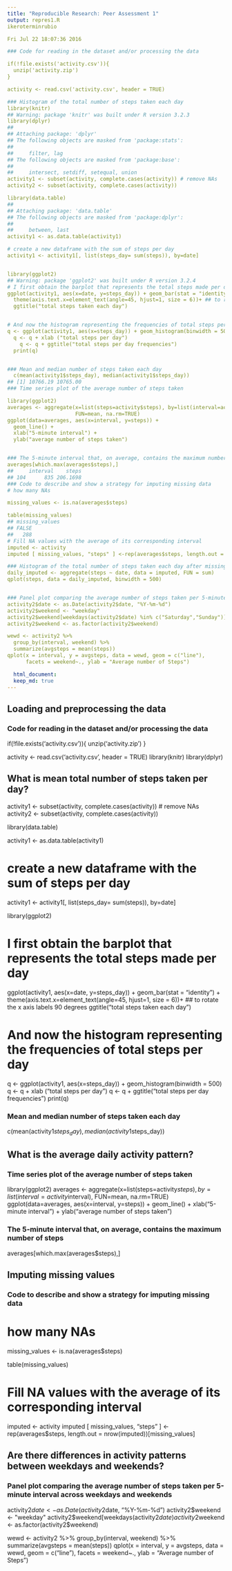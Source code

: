 ```yaml
---
title: "Reproducible Research: Peer Assessment 1"
output: repres1.R
ikeroterminrubio

Fri Jul 22 18:07:36 2016

### Code for reading in the dataset and/or processing the data

if(!file.exists('activity.csv')){
  unzip('activity.zip')
}

activity <- read.csv('activity.csv', header = TRUE)

### Histogram of the total number of steps taken each day
library(knitr)
## Warning: package 'knitr' was built under R version 3.2.3
library(dplyr)
## 
## Attaching package: 'dplyr'
## The following objects are masked from 'package:stats':
## 
##     filter, lag
## The following objects are masked from 'package:base':
## 
##     intersect, setdiff, setequal, union
activity1 <- subset(activity, complete.cases(activity)) # remove NAs
activity2 <- subset(activity, complete.cases(activity))

library(data.table)
## 
## Attaching package: 'data.table'
## The following objects are masked from 'package:dplyr':
## 
##     between, last
activity1 <- as.data.table(activity1)

# create a new dataframe with the sum of steps per day
activity1 <- activity1[, list(steps_day= sum(steps)), by=date] 


library(ggplot2)
## Warning: package 'ggplot2' was built under R version 3.2.4
# I first obtain the barplot that represents the total steps made per day
ggplot(activity1, aes(x=date, y=steps_day)) + geom_bar(stat = "identity") +
  theme(axis.text.x=element_text(angle=45, hjust=1, size = 6))+ ## to rotate the x axis labels 90 degrees
  ggtitle("total steps taken each day")


# And now the histogram representing the frequencies of total steps per day
q <- ggplot(activity1, aes(x=steps_day)) + geom_histogram(binwidth = 500)
  q <- q + xlab ("total steps per day")
    q <- q + ggtitle("total steps per day frequencies")
  print(q)


### Mean and median number of steps taken each day
  c(mean(activity1$steps_day), median(activity1$steps_day))
## [1] 10766.19 10765.00
### Time series plot of the average number of steps taken

library(ggplot2)
averages <- aggregate(x=list(steps=activity$steps), by=list(interval=activity$interval),
                      FUN=mean, na.rm=TRUE)
ggplot(data=averages, aes(x=interval, y=steps)) +
  geom_line() +
  xlab("5-minute interval") +
  ylab("average number of steps taken")


### The 5-minute interval that, on average, contains the maximum number of steps
averages[which.max(averages$steps),]
##     interval    steps
## 104      835 206.1698
### Code to describe and show a strategy for imputing missing data
# how many NAs

missing_values <- is.na(averages$steps)

table(missing_values)
## missing_values
## FALSE 
##   288
# Fill NA values with the average of its corresponding interval
imputed <- activity
imputed [ missing_values, "steps" ] <-rep(averages$steps, length.out = nrow(imputed))[missing_values]

### Histogram of the total number of steps taken each day after missing values are imputed
daily_imputed <- aggregate(steps ~ date, data = imputed, FUN = sum)
qplot(steps, data = daily_imputed, binwidth = 500)


### Panel plot comparing the average number of steps taken per 5-minute interval across weekdays and weekends
activity2$date <- as.Date(activity2$date, "%Y-%m-%d")
activity2$weekend <- "weekday"
activity2$weekend[weekdays(activity2$date) %in% c("Saturday","Sunday")] <- "weekend"
activity2$weekend <- as.factor(activity2$weekend)

wewd <- activity2 %>% 
  group_by(interval, weekend) %>% 
  summarize(avgsteps = mean(steps))
qplot(x = interval, y = avgsteps, data = wewd, geom = c("line"), 
      facets = weekend~., ylab = "Average number of Steps")

  html_document:
  keep_md: true
---
```



## Loading and preprocessing the data
### Code for reading in the dataset and/or processing the data

if(!file.exists('activity.csv')){
  unzip('activity.zip')
}

activity <- read.csv('activity.csv', header = TRUE)
library(knitr)
library(dplyr)


## What is mean total number of steps taken per day?
activity1 <- subset(activity, complete.cases(activity)) # remove NAs
activity2 <- subset(activity, complete.cases(activity))

library(data.table)

activity1 <- as.data.table(activity1)

# create a new dataframe with the sum of steps per day
activity1 <- activity1[, list(steps_day= sum(steps)), by=date] 


library(ggplot2)

# I first obtain the barplot that represents the total steps made per day
ggplot(activity1, aes(x=date, y=steps_day)) + geom_bar(stat = "identity") +
  theme(axis.text.x=element_text(angle=45, hjust=1, size = 6))+ ## to rotate the x axis labels 90 degrees
  ggtitle("total steps taken each day")


# And now the histogram representing the frequencies of total steps per day
q <- ggplot(activity1, aes(x=steps_day)) + geom_histogram(binwidth = 500)
  q <- q + xlab ("total steps per day")
    q <- q + ggtitle("total steps per day frequencies")
  print(q)

### Mean and median number of steps taken each day
  c(mean(activity1$steps_day), median(activity1$steps_day))
  



## What is the average daily activity pattern?
### Time series plot of the average number of steps taken

library(ggplot2)
averages <- aggregate(x=list(steps=activity$steps), by=list(interval=activity$interval),
                      FUN=mean, na.rm=TRUE)
ggplot(data=averages, aes(x=interval, y=steps)) +
  geom_line() +
  xlab("5-minute interval") +
  ylab("average number of steps taken")

 


### The 5-minute interval that, on average, contains the maximum number of steps
averages[which.max(averages$steps),]




## Imputing missing values
### Code to describe and show a strategy for imputing missing data
# how many NAs

missing_values <- is.na(averages$steps)

table(missing_values)

# Fill NA values with the average of its corresponding interval
imputed <- activity
imputed [ missing_values, "steps" ] <-rep(averages$steps, length.out = nrow(imputed))[missing_values]




## Are there differences in activity patterns between weekdays and weekends?
### Panel plot comparing the average number of steps taken per 5-minute interval across weekdays and weekends
activity2$date <- as.Date(activity2$date, "%Y-%m-%d")
activity2$weekend <- "weekday"
activity2$weekend[weekdays(activity2$date) %in% c("Saturday","Sunday")] <- "weekend"
activity2$weekend <- as.factor(activity2$weekend)

wewd <- activity2 %>% 
  group_by(interval, weekend) %>% 
  summarize(avgsteps = mean(steps))
qplot(x = interval, y = avgsteps, data = wewd, geom = c("line"), 
      facets = weekend~., ylab = "Average number of Steps")

